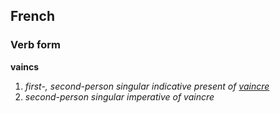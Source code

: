 ==French==
===Verb form===
'''vaincs'''

# ''first-, second-person singular indicative present of [[vaincre]]''
# ''second-person singular imperative of vaincre''